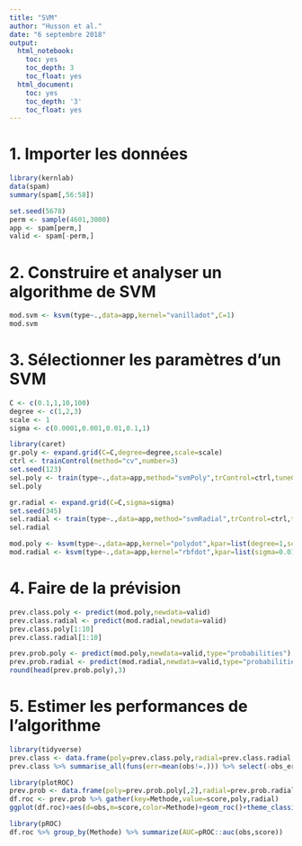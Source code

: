 ---
title: "SVM"
author: "Husson et al."
date: "6 septembre 2018"
output:
  html_notebook:
    toc: yes
    toc_depth: 3
    toc_float: yes
  html_document:
    toc: yes
    toc_depth: '3'
    toc_float: yes
---

# 1. Importer les données

```{r,message=FALSE,warning=FALSE}
library(kernlab)
data(spam)
summary(spam[,56:58])
```

```{r}
set.seed(5678)
perm <- sample(4601,3000)
app <- spam[perm,]
valid <- spam[-perm,]
```

# 2. Construire et analyser un algorithme de SVM

```{r,message=FALSE,warning=FALSE}
mod.svm <- ksvm(type~.,data=app,kernel="vanilladot",C=1)
mod.svm
```

# 3. Sélectionner les paramètres d’un SVM

```{r}
C <- c(0.1,1,10,100)
degree <- c(1,2,3)
scale <- 1
sigma <- c(0.0001,0.001,0.01,0.1,1)
```


```{r,message=FALSE,warning=FALSE}
library(caret)
gr.poly <- expand.grid(C=C,degree=degree,scale=scale)
ctrl <- trainControl(method="cv",number=3)
set.seed(123)
sel.poly <- train(type~.,data=app,method="svmPoly",trControl=ctrl,tuneGrid=gr.poly)
sel.poly

gr.radial <- expand.grid(C=C,sigma=sigma)
set.seed(345)
sel.radial <- train(type~.,data=app,method="svmRadial",trControl=ctrl,tuneGrid=gr.radial)
sel.radial
```

```{r}
mod.poly <- ksvm(type~.,data=app,kernel="polydot",kpar=list(degree=1,scale=1,offset=1),C=1,prob.model = TRUE)
mod.radial <- ksvm(type~.,data=app,kernel="rbfdot",kpar=list(sigma=0.01),C=10,prob.model = TRUE)

```

# 4. Faire de la prévision

```{r}
prev.class.poly <- predict(mod.poly,newdata=valid)
prev.class.radial <- predict(mod.radial,newdata=valid)
prev.class.poly[1:10]
prev.class.radial[1:10]
```

```{r}
prev.prob.poly <- predict(mod.poly,newdata=valid,type="probabilities")
prev.prob.radial <- predict(mod.radial,newdata=valid,type="probabilities")
round(head(prev.prob.poly),3)
```

# 5. Estimer les performances de l’algorithme

```{r,message=FALSE,warning=FALSE}
library(tidyverse)
prev.class <- data.frame(poly=prev.class.poly,radial=prev.class.radial,obs=valid$type)
prev.class %>% summarise_all(funs(err=mean(obs!=.))) %>% select(-obs_err) %>% round(3)
```

```{r,message=FALSE,warning=FALSE}
library(plotROC)
prev.prob <- data.frame(poly=prev.prob.poly[,2],radial=prev.prob.radial[,2],obs=valid$type)
df.roc <- prev.prob %>% gather(key=Methode,value=score,poly,radial)
ggplot(df.roc)+aes(d=obs,m=score,color=Methode)+geom_roc()+theme_classic()

```

```{r,message=FALSE,warning=FALSE}
library(pROC)
df.roc %>% group_by(Methode) %>% summarize(AUC=pROC::auc(obs,score))
```

